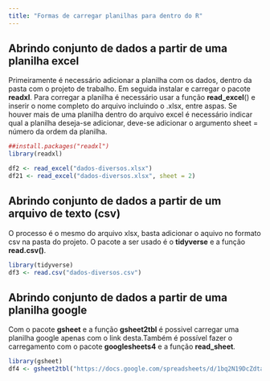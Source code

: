```yaml
---
title: "Formas de carregar planilhas para dentro do R"
---
```


## Abrindo conjunto de dados a partir de uma planilha excel

Primeiramente é necessário adicionar a planilha com os dados, dentro da pasta com o projeto de trabalho. Em seguida instalar e carregar o pacote **readxl**. Para corregar a planilha é necessário usar a função **read_excel**() e inserir o nome completo do arquivo incluindo o .xlsx, entre aspas. Se houver mais de uma planilha dentro do arquivo excel é necessário indicar qual a planilha deseja-se adicionar, deve-se adicionar o argumento sheet = número da ordem da planilha.

```r
##install.packages("readxl")
library(readxl)

df2 <- read_excel("dados-diversos.xlsx")
df21 <- read_excel("dados-diversos.xlsx", sheet = 2)
```

## Abrindo conjunto de dados a partir de um arquivo de texto (csv)

O processo é o mesmo do arquivo xlsx, basta adicionar o aquivo no formato csv na pasta do projeto. O pacote a ser usado é o **tidyverse** e a função **read.csv()**.

```r
library(tidyverse)
df3 <- read.csv("dados-diversos.csv")
```

## Abrindo conjunto de dados a partir de uma planilha google

Com o pacote **gsheet** e a função **gsheet2tbl** é possivel carregar uma planilha google apenas com o link desta.Também é possível fazer o carregamento com o pacote **googlesheets4** e a função **read_sheet**.

```r
library(gsheet)
df4 <- gsheet2tbl("https://docs.google.com/spreadsheets/d/1bq2N19DcZdtax2fQW9OHSGMR0X2__Z9T/edit?gid=983033137#gid=983033137")

```